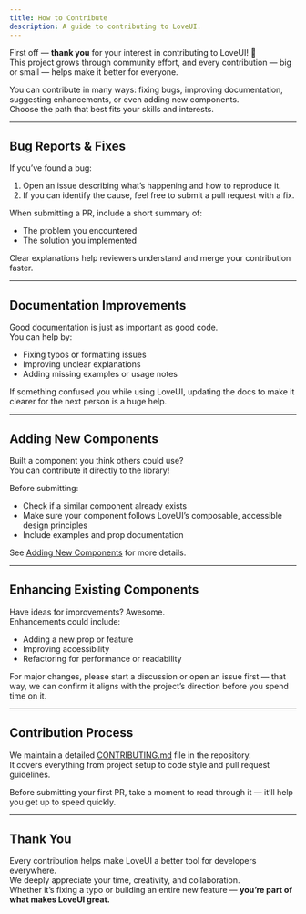 ```yaml
---
title: How to Contribute
description: A guide to contributing to LoveUI.
---
```


First off — **thank you** for your interest in contributing to LoveUI! 💖  
This project grows through community effort, and every contribution — big or small — helps make it better for everyone.

You can contribute in many ways: fixing bugs, improving documentation, suggesting enhancements, or even adding new components.  
Choose the path that best fits your skills and interests.

---

## Bug Reports & Fixes

If you’ve found a bug:
1. Open an issue describing what’s happening and how to reproduce it.  
2. If you can identify the cause, feel free to submit a pull request with a fix.  

When submitting a PR, include a short summary of:
- The problem you encountered  
- The solution you implemented  

Clear explanations help reviewers understand and merge your contribution faster.

---

## Documentation Improvements

Good documentation is just as important as good code.  
You can help by:
- Fixing typos or formatting issues  
- Improving unclear explanations  
- Adding missing examples or usage notes  

If something confused you while using LoveUI, updating the docs to make it clearer for the next person is a huge help.

---

## Adding New Components

Built a component you think others could use?  
You can contribute it directly to the library!

Before submitting:
- Check if a similar component already exists  
- Make sure your component follows LoveUI’s composable, accessible design principles  
- Include examples and prop documentation  

See [Adding New Components](#adding-new-components) for more details.

---

## Enhancing Existing Components

Have ideas for improvements? Awesome.  
Enhancements could include:
- Adding a new prop or feature  
- Improving accessibility  
- Refactoring for performance or readability  

For major changes, please start a discussion or open an issue first — that way, we can confirm it aligns with the project’s direction before you spend time on it.

---

## Contribution Process

We maintain a detailed [CONTRIBUTING.md](https://github.com/loveconnor/loveui/blob/main/.github/CONTRIBUTING.md) file in the repository.  
It covers everything from project setup to code style and pull request guidelines.

Before submitting your first PR, take a moment to read through it — it’ll help you get up to speed quickly.

---

## Thank You

Every contribution helps make LoveUI a better tool for developers everywhere.  
We deeply appreciate your time, creativity, and collaboration.  
Whether it’s fixing a typo or building an entire new feature — **you’re part of what makes LoveUI great.**
